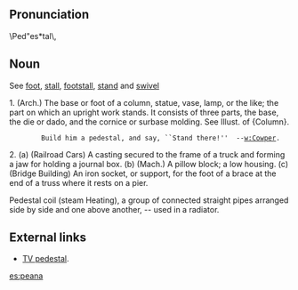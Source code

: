 == Pronunciation ==

\Ped"es*tal\,
== Noun ==
See [[foot]],  [[stall]], [[footstall]], [[stand]] and [[swivel]]

1. (Arch.) The base or foot of a column, statue, vase, lamp, or the like; the part on which an upright work stands. It  consists of three parts, the base, the die or dado, and the cornice or surbase molding. See Illust. of {Column}.

         Build him a pedestal, and say, ``Stand there!''  --[[w:Cowper]].

2.
(a) (Railroad Cars) A casting secured to the frame of a truck and forming a jaw for holding a journal box.
(b) (Mach.) A pillow block; a low housing.
(c) (Bridge Building) An iron socket, or support, for the foot of a brace at the end of a truss where it rests on a pier.

Pedestal coil (steam Heating), a group of connected straight pipes arranged side by side and one above another, -- used in a radiator.

== External links ==
* [http://www.bhphotovideo.com/bnh/controller/home?O=ProductDetail&A=showItemLargeImage&Q=&sku=334535 TV pedestal].

[[es:peana]]
